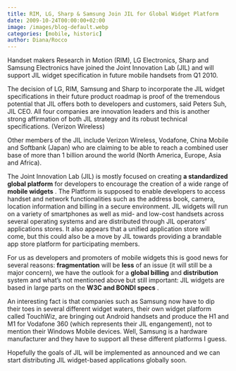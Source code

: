 ```yaml
---
title: RIM, LG, Sharp & Samsung Join JIL for Global Widget Platform
date: 2009-10-24T00:00:00+02:00
image: /images/blog-default.webp
categories: [mobile, historic]
author: Diana/Rocco
---
```


<div class="entry-content">
Handset makers Research in Motion (RIM), LG Electronics, Sharp and Samsung Electronics have joined the Joint Innovation Lab (JIL) and will support JIL widget specification in future mobile handsets from Q1 2010.

 

The decision of LG, RIM, Samsung and Sharp to incorporate the JIL widget specifications in their future product roadmap is proof of the tremendous potential that JIL offers both to developers and customers, said Peters Suh, JIL CEO. All four companies are innovation leaders and this is another strong affirmation of both JIL strategy and its robust technical specifications. (Verizon Wireless)

 

Other members of the JIL include Verizon Wireless, Vodafone, China Mobile and Softbank (Japan) who are claiming to be able to reach a combined user base of more than 1 billion around the world (North America, Europe, Asia and Africa).

 

The Joint Innovation Lab (JIL) is mostly focused on creating **a standardized global platform**  for developers to encourage the creation of a wide range of **mobile widgets** . The Platform is supposed to enable developers to access handset and network functionalities such as the address book, camera, location information and billing in a secure environment. JIL widgets will run on a variety of smartphones as well as mid- and low-cost handsets across several operating systems and are distributed through JIL operators’ applications stores. It also appears that a unified application store will come, but this could also be a move by JIL towards providing a brandable app store platform for participating members.

 

For us as developers and promoters of mobile widgets this is good news for several reasons: **fragmentation**  will be **less**  of an issue (it will still be a major concern), we have the outlook for a **global billing**  and **distribution**  system and what’s not mentioned above but still important: JIL widgets are based in large parts on the **W3C and BONDI specs** .

 

An interesting fact is that companies such as Samsung now have to dip their toes in several different widget waters, their own widget platform called TouchWiz, are bringing out Android handsets and produce the H1 and M1 for Vodafone 360 (which represents their JIL engangement), not to mention their Windows Mobile devices. Well, Samsung is a hardware manufacturer and they have to support all these different platforms I guess.

 

Hopefully the goals of JIL will be implemented as announced and we can start distributing JIL widget-based applications globally soon.
</div>

